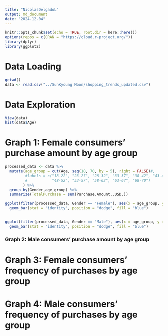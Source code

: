 ```yaml
---
title: "NicolasDelgadoL"
output: md_document
date: "2024-12-04"
---
```


```r
knitr::opts_chunk$set(echo = TRUE, root.dir = here::here())
options(repos = c(CRAN = "https://cloud.r-project.org/"))
library(dplyr)
library(ggplot2)
```

# Data Loading

```r
getwd()
data <- read.csv("../SunKyoung Moon/shopping_trends_updated.csv")
```

# Data Exploration

```r
View(data)
hist(data$Age)
```

# Graph 1: Female consumers’ purchase amount by age group

```r
processed_data <- data %>% 
  mutate(age_group = cut(Age, seq(18, 70, by = 5), right = FALSE)#,
         #labels = c("18-22", "23-27", "28-32", "33-37", "38-42", "43-47", 
         #           "48-52", "53-57", "58-62", "63-67", "68-70")
        ) %>%
  group_by(Gender,age_group) %>%
  summarize(TotalPurchase = sum(Purchase.Amount..USD.))

ggplot(filter(processed_data, Gender == "Female"), aes(x = age_group, y = TotalPurchase)) +
  geom_bar(stat = "identity", position = "dodge", fill = "blue")
  

ggplot(filter(processed_data, Gender == "Male"), aes(x = age_group, y = TotalPurchase)) +
  geom_bar(stat = "identity", position = "dodge", fill = "blue")
```

### Graph 2: Male consumers’ purchase amount by age group

# Graph 3: Female consumers’ frequency of purchases by age group

# Graph 4: Male consumers’ frequency of purchases by age group
